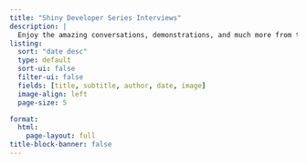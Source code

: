 ```yaml
---
title: "Shiny Developer Series Interviews"
description: |
  Enjoy the amazing conversations, demonstrations, and much more from the vast Shiny community!
listing:
  sort: "date desc"
  type: default
  sort-ui: false
  filter-ui: false
  fields: [title, subtitle, author, date, image]
  image-align: left
  page-size: 5

format:
  html:
    page-layout: full
title-block-banner: false
---
```

